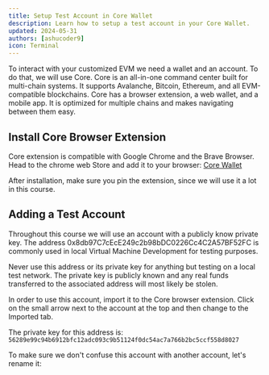 ```yaml
---
title: Setup Test Account in Core Wallet
description: Learn how to setup a test account in your Core Wallet.
updated: 2024-05-31
authors: [ashucoder9]
icon: Terminal
---
```



To interact with your customized EVM we need a wallet and an account. To do that, we will use Core. Core is an all-in-one command center built for multi-chain systems. It supports Avalanche, Bitcoin, Ethereum, and all EVM-compatible blockchains. Core has a browser extension, a web wallet, and a mobile app. It is optimized for multiple chains and makes navigating between them easy.

## Install Core Browser Extension

Core extension is compatible with Google Chrome and the Brave Browser. Head to the chrome web Store and add it to your browser: [Core Wallet](https://chromewebstore.google.com/detail/core-crypto-wallet-nft-ex/agoakfejjabomempkjlepdflaleeobhb)

After installation, make sure you pin the extension, since we will use it a lot in this course.

## Adding a Test Account

Throughout this course we will use an account with a publicly know private key. The address 0x8db97C7cEcE249c2b98bDC0226Cc4C2A57BF52FC is commonly used in local Virtual Machine Development for testing purposes. 

<Callout title="Warning" type="warn">
Never use this address or its private key for anything but testing on a local test network. The private key is publicly known and any real funds transferred to the associated address will most likely be stolen.
</Callout>

In order to use this account, import it to the Core browser extension. Click on the small arrow next to the account at the top and then change to the Imported tab.

The private key for this address is: `56289e99c94b6912bfc12adc093c9b51124f0dc54ac7a766b2bc5ccf558d8027`

<Gallery url1="/course-images/customizing-evm/2.png" url2="/course-images/customizing-evm/3.png" />

To make sure we don't confuse this account with another account, let's rename it:

<Gallery url1="/course-images/customizing-evm/4.png" url2="/course-images/customizing-evm/5.png" />